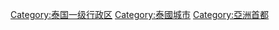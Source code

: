 {{Commons category|Bangkok}}

{{DEFAULTSORT:Bangkok}}
[[Category:泰国一级行政区|Category:泰国一级行政区]]
[[Category:泰國城市|Category:泰國城市]]
[[Category:亞洲首都|Category:亞洲首都]]
